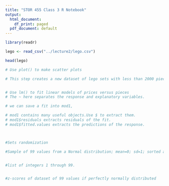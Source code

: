 ```yaml
---
title: "STOR 455 Class 3 R Notebook"
output:
  html_document:
    df_print: paged
  pdf_document: default
---
```


```r
library(readr)

lego <- read_csv("../lecture2/lego.csv")

head(lego)
```

```r
# Use plot() to make scatter plots

```
```r
# This step creates a new dataset of lego sets with less than 2000 pieces
```

```r
```

```r
# Use lm() to fit linear models of prices versus pieces
# The ~ here separates the response and explanatory variables.
```

```r
# we can save a fit into mod1, 

```

```r
# mod1 contains many useful objects.Use $ to extract them.
# mod1$residuals extracts residuals of the fit.
# mod1$fitted.values extracts the predictions of the response.

```

```r
```

```r
```

```r
#Sets randomization

#Sample of 99 values from a Normal distribution; mean=0; sd=1; sorted ascending


#list of integers 1 through 99.


#z-scores of dataset of 99 values if perfectly normally distributed
```

```r
```

```r
```

```r
```

